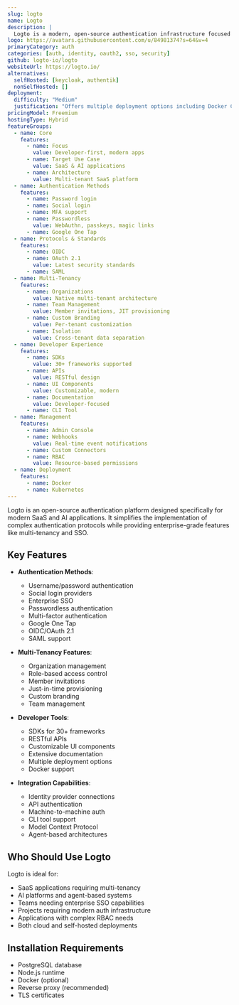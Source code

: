 ```yaml
---
slug: logto
name: Logto
description: |
  Logto is a modern, open-source authentication infrastructure focused on SaaS and AI applications. It provides multi-tenancy, enterprise SSO, and RBAC capabilities while simplifying OIDC and OAuth 2.1 implementation.
logo: https://avatars.githubusercontent.com/u/84981374?s=64&v=4
primaryCategory: auth
categories: [auth, identity, oauth2, sso, security]
github: logto-io/logto
websiteUrl: https://logto.io/
alternatives:
  selfHosted: [keycloak, authentik]
  nonSelfHosted: []
deployment:
  difficulty: "Medium"
  justification: "Offers multiple deployment options including Docker Compose and Node.js, requires understanding of auth concepts."
pricingModel: Freemium
hostingType: Hybrid
featureGroups:
  - name: Core
    features:
      - name: Focus
        value: Developer-first, modern apps
      - name: Target Use Case
        value: SaaS & AI applications
      - name: Architecture
        value: Multi-tenant SaaS platform
  - name: Authentication Methods
    features:
      - name: Password login
      - name: Social login
      - name: MFA support
      - name: Passwordless
        value: WebAuthn, passkeys, magic links
      - name: Google One Tap
  - name: Protocols & Standards
    features:
      - name: OIDC
      - name: OAuth 2.1
        value: Latest security standards
      - name: SAML
  - name: Multi-Tenancy
    features:
      - name: Organizations
        value: Native multi-tenant architecture
      - name: Team Management
        value: Member invitations, JIT provisioning
      - name: Custom Branding
        value: Per-tenant customization
      - name: Isolation
        value: Cross-tenant data separation
  - name: Developer Experience
    features:
      - name: SDKs
        value: 30+ frameworks supported
      - name: APIs
        value: RESTful design
      - name: UI Components
        value: Customizable, modern
      - name: Documentation
        value: Developer-focused
      - name: CLI Tool
  - name: Management
    features:
      - name: Admin Console
      - name: Webhooks
        value: Real-time event notifications
      - name: Custom Connectors
      - name: RBAC
        value: Resource-based permissions
  - name: Deployment
    features:
      - name: Docker
      - name: Kubernetes
---
```


Logto is an open-source authentication platform designed specifically for modern
SaaS and AI applications. It simplifies the implementation of complex
authentication protocols while providing enterprise-grade features like
multi-tenancy and SSO.

## Key Features

- **Authentication Methods**:

  - Username/password authentication
  - Social login providers
  - Enterprise SSO
  - Passwordless authentication
  - Multi-factor authentication
  - Google One Tap
  - OIDC/OAuth 2.1
  - SAML support

- **Multi-Tenancy Features**:

  - Organization management
  - Role-based access control
  - Member invitations
  - Just-in-time provisioning
  - Custom branding
  - Team management

- **Developer Tools**:

  - SDKs for 30+ frameworks
  - RESTful APIs
  - Customizable UI components
  - Extensive documentation
  - Multiple deployment options
  - Docker support

- **Integration Capabilities**:
  - Identity provider connections
  - API authentication
  - Machine-to-machine auth
  - CLI tool support
  - Model Context Protocol
  - Agent-based architectures

## Who Should Use Logto

Logto is ideal for:

- SaaS applications requiring multi-tenancy
- AI platforms and agent-based systems
- Teams needing enterprise SSO capabilities
- Projects requiring modern auth infrastructure
- Applications with complex RBAC needs
- Both cloud and self-hosted deployments

## Installation Requirements

- PostgreSQL database
- Node.js runtime
- Docker (optional)
- Reverse proxy (recommended)
- TLS certificates
